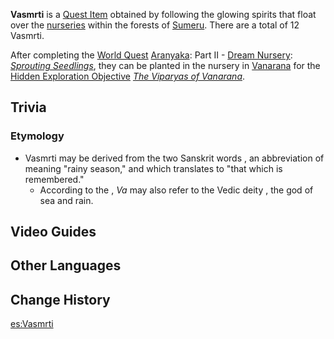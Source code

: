 {{Item Infobox
|id           = 101796
|image        = Item Vasmrti.png
|type         = Quest Items
|description  = An item you obtained after traversing the nursery. It is translucent and seems to contain the memories of the earth.
|source1      = Obtained from [[Nurseries]]
}}
'''Vasmrti''' is a [[Quest Item]] obtained by following the glowing spirits that float over the [[nurseries]] within the forests of [[Sumeru]]. There are a total of 12 Vasmrti.

After completing the [[World Quest]] [[Aranyaka]]: Part II - [[Dream Nursery]]: ''[[Sprouting Seedlings]]'', they can be planted in the nursery in [[Vanarana]] for the [[Hidden Exploration Objective]] ''[[The Viparyas of Vanarana]]''.

==Trivia==
===Etymology===
* Vasmrti may be derived from the two Sanskrit words {{Lang|mini=1|sa=व|sa_rm=va}}, an abbreviation of {{Lang|mini=1|sa=वर्ष|sa_rm=varṣa}} meaning "rainy season," and {{Lang|mini=1|sa=स्मृति|sa_rm=smṛti}} which translates to "that which is remembered."
** According to the {{w|Puranas}}, ''Va'' may also refer to the Vedic deity {{Lang|{{w|Varuna}}|sa=वरुण}}, the god of sea and rain.

==Video Guides==
{{EVT
|video1   = https://youtu.be/V-rDlorLYRE
|caption1 = All 12 Vasmrti Locations: Sprouting Seedlings

|video2   = https://youtu.be/XVSDdPytaWk
|caption2 = All 12 Vasmrti Locations
}}

==Other Languages==
{{Other Languages
|default_hidden = 1
|en      = Vasmrti
|zhs     = 桓斯弥利底
|zhs_rm  = Huánsīmílìdǐ
|zht     = 桓斯彌利底
|zht_rm  = Huánsīmílìdǐ
|ja      = ヴァスミリティ
|ja_rm   = Vasumiriti
|ko      = 바스므리티
|ko_rm   = Baseumeuriti
|es      = Vasmrti
|fr      = Vasmrti
|ru      = Васмрти
|th      = Vasmrti
|vi      = Vasmrti
|de      = Vasmrti
|id      = Vasmrti
|pt      = Vasmrti
|tr      = Vasmrti
|it      = Vasmrti
}}

==Change History==
{{Change History|3.0}}

[[es:Vasmrti]]